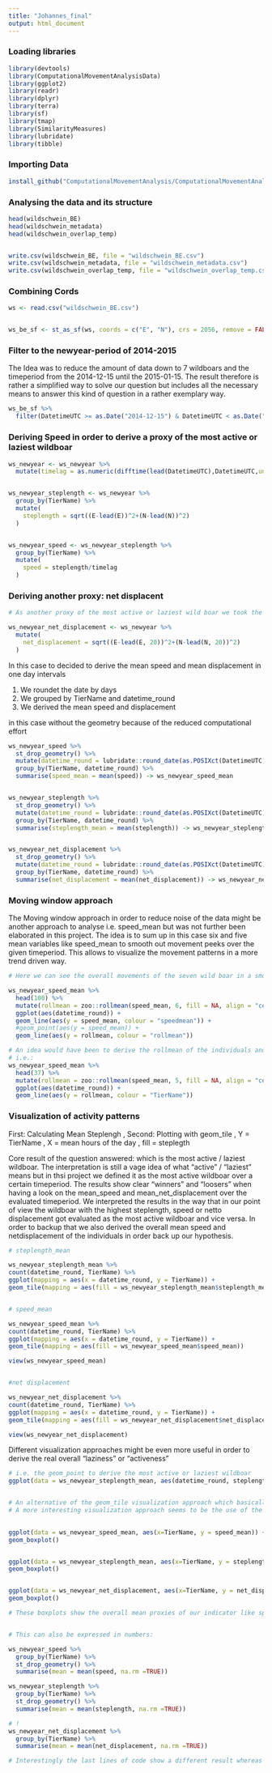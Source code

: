 ```yaml
---
title: "Johannes_final"
output: html_document
---
```



### Loading libraries

```r

library(devtools)
library(ComputationalMovementAnalysisData)
library(ggplot2)
library(readr)
library(dplyr)
library(terra)
library(sf)
library(tmap)
library(SimilarityMeasures)
library(lubridate)
library(tibble)

```


### Importing Data

```r
install_github("ComputationalMovementAnalysis/ComputationalMovementAnalysisData")
```

### Analysing the data and its structure

```r
head(wildschwein_BE)
head(wildschwein_metadata)
head(wildschwein_overlap_temp)


write.csv(wildschwein_BE, file = "wildschwein_BE.csv")
write.csv(wildschwein_metadata, file = "wildschwein_metadata.csv")
write.csv(wildschwein_overlap_temp, file = "wildschwein_overlap_temp.csv")

```

### Combining Cords

```r

ws <- read.csv("wildschwein_BE.csv")


ws_be_sf <- st_as_sf(ws, coords = c("E", "N"), crs = 2056, remove = FALSE)

```



### Filter to the newyear-period of 2014-2015

The Idea was to reduce the amount of data down to 7 wildboars and the timeperiod from the 2014-12-15 until the 2015-01-15. The result therefore is rather a simplified way to solve our question but  includes all the necessary means to answer this kind of question in a rather exemplary way. 
```r

ws_be_sf %>% 
  filter(DatetimeUTC >= as.Date("2014-12-15") & DatetimeUTC < as.Date("2015-01-15")) -> ws_newyear

```


### Deriving Speed in order to derive a proxy of the most active or laziest wildboar
```r

ws_newyear <- ws_newyear %>%
  mutate(timelag = as.numeric(difftime(lead(DatetimeUTC),DatetimeUTC,units = "mins")))


ws_newyear_steplength <- ws_newyear %>%
  group_by(TierName) %>%
  mutate(
    steplength = sqrt((E-lead(E))^2+(N-lead(N))^2)
  )


ws_newyear_speed <- ws_newyear_steplength %>%
  group_by(TierName) %>%
  mutate(
    speed = steplength/timelag
  )

```


 
### Deriving another proxy: net displacent
```r
# As another proxy of the most active or laziest wild boar we took the net displacement here: net_displacent

ws_newyear_net_displacement <- ws_newyear %>%
  mutate(
    net_displacement = sqrt((E-lead(E, 20))^2+(N-lead(N, 20))^2)
  )

```


In this case to decided to derive the mean speed and mean displacement in one day intervals 

1. We roundet the date by days
2. We grouped by TierName and datetime_round
3. We derived the mean speed and displacement

in this case without the geometry because of the reduced computational effort
```r

ws_newyear_speed %>%
  st_drop_geometry() %>%
  mutate(datetime_round = lubridate::round_date(as.POSIXct(DatetimeUTC),unit = "1 day")) %>%
  group_by(TierName, datetime_round) %>%
  summarise(speed_mean = mean(speed)) -> ws_newyear_speed_mean


ws_newyear_steplength %>%
  st_drop_geometry() %>%
  mutate(datetime_round = lubridate::round_date(as.POSIXct(DatetimeUTC),unit = "1 day")) %>%
  group_by(TierName, datetime_round) %>%
  summarise(steplength_mean = mean(steplength)) -> ws_newyear_steplength_mean


ws_newyear_net_displacement %>%
  st_drop_geometry() %>%
  mutate(datetime_round = lubridate::round_date(as.POSIXct(DatetimeUTC),unit = "1 day")) %>%
  group_by(TierName, datetime_round) %>%
  summarise(net_displacement = mean(net_displacement)) -> ws_newyear_net_displacement

```


### Moving window approach

The Moving window approach in order to reduce noise of the data might be another approach to analyse i.e. speed_mean but was not further been elaborated in this project. The idea is to sum up in this case six and five mean variables like speed_mean to smooth out  movement peeks over the given timeperiod. This allows to visualize the movement patterns in a more trend driven way.
```r

# Here we can see the overall movements of the seven wild boar in a smooth out way (derived by the rollmean function) and the original speedmean.

ws_newyear_speed_mean %>% 
  head(100) %>%
  mutate(rollmean = zoo::rollmean(speed_mean, 6, fill = NA, align = "center")) %>%
  ggplot(aes(datetime_round)) +
  geom_line(aes(y = speed_mean, colour = "speedmean")) +
  #geom_point(aes(y = speed_mean)) +
  geom_line(aes(y = rollmean, colour = "rollmean")) 

# An idea would have been to derive the rollmean of the individuals and compare them among each other.
# i.e.:
ws_newyear_speed_mean %>% 
  head(37) %>%
  mutate(rollmean = zoo::rollmean(speed_mean, 5, fill = NA, align = "center")) %>%
  ggplot(aes(datetime_round)) +
  geom_line(aes(y = rollmean, colour = "TierName"))

```



### Visualization of activity patterns 

First:      Calculating Mean Steplengh
, Second:     Plotting with geom_tile 
, Y =         TierName
, X =         mean hours of the day
, fill =      steplegth


Core result of the question answered: which is the most active / laziest wildboar. The interpretation is still a vage idea of what "active" / "laziest" means but in thsi project we defined it as the most active wildboar over a certain timeperiod. The results show clear "winners" and "loosers" when having a look on the mean_speed and mean_net_displacement over the evaluated timeperiod. We interpreted the results in the way that in our point of view the wildboar with the highest steplength, speed or netto displacement got evaluated as the most active wildboar and vice versa. In order to backup that we also derived the overall mean speed and netdisplacement of the individuals in order back up our hypothesis.
```r

# steplength_mean

ws_newyear_steplength_mean %>%
count(datetime_round, TierName) %>%
ggplot(mapping = aes(x = datetime_round, y = TierName)) +
geom_tile(mapping = aes(fill = ws_newyear_steplength_mean$steplength_mean)) 


# speed_mean

ws_newyear_speed_mean %>%
count(datetime_round, TierName) %>%
ggplot(mapping = aes(x = datetime_round, y = TierName)) +
geom_tile(mapping = aes(fill = ws_newyear_speed_mean$speed_mean)) 

view(ws_newyear_speed_mean)


#net displacement

ws_newyear_net_displacement %>%
count(datetime_round, TierName) %>%
ggplot(mapping = aes(x = datetime_round, y = TierName)) +
geom_tile(mapping = aes(fill = ws_newyear_net_displacement$net_displacement)) 

view(ws_newyear_net_displacement)

``` 



Different visualization approaches  might be even more useful in order to derive the real overall "laziness" or "activeness"


```r
# i.e. the geom_point to derive the most active or laziest wildboar
ggplot(data = ws_newyear_steplength_mean, aes(datetime_round, steplength_mean, colour=TierName)) + geom_point()


# An alternative of the geom_tile visualization approach which basically does not show anything new.
# A more interesting visualization approach seems to be the use of the geom_boxplot:
  

ggplot(data = ws_newyear_speed_mean, aes(x=TierName, y = speed_mean)) +
geom_boxplot()


ggplot(data = ws_newyear_steplength_mean, aes(x=TierName, y = steplength_mean)) +
geom_boxplot()


ggplot(data = ws_newyear_net_displacement, aes(x=TierName, y = net_displacement)) +
geom_boxplot()

# These boxplots show the overall mean proxies of our indicator like speed /  steplength and net displacement of the individuals and are therefore are clearly the most adequate ways to visualize the overall activeness.The overall winner therefore seems to be the individual Fritz whereas he has the highest mean speed, steplength and net displacement over the hole timeperiod chosen.The overall most laziest wildboar therefore seems to be the wildboar indivual Sabine.


# This can also be expressed in numbers:

ws_newyear_speed %>%
  group_by(TierName) %>%
  st_drop_geometry() %>%
  summarise(mean = mean(speed, na.rm =TRUE))

ws_newyear_steplength %>%
  group_by(TierName) %>%
  st_drop_geometry() %>%
  summarise(mean = mean(steplength, na.rm =TRUE))

# !
ws_newyear_net_displacement %>%
  group_by(TierName) %>%
  summarise(mean = mean(net_displacement, na.rm =TRUE))

# Interestingly the last lines of code show a different result whereas according to the overall mean of net displacement the winner seems to be the individual Caroline. We therefore correct our crowning and give the titel of the most adventurous wild boar = therefore most traveled wild boar to the indivual Caroline.

```

